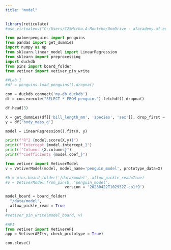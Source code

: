 ```yaml
---
title: "model"
---
```


```r
library(reticulate)
#use_virtualenv("C:/Users/C25Mirha.A-Montcho/OneDrive - afacademy.af.edu/Documents/Math378Project/.venv", required = T)
```

```python
from palmerpenguins import penguins
from pandas import get_dummies
import numpy as np
from sklearn.linear_model import LinearRegression
from sklearn import preprocessing
import duckdb
from pins import board_folder
from vetiver import vetiver_pin_write
```

```python
##Lab 1
#df = penguins.load_penguins().dropna()

con = duckdb.connect('my-db.duckdb')
df = con.execute("SELECT * FROM penguins").fetchdf().dropna()

df.head(3)
```

```python
X = get_dummies(df[['bill_length_mm', 'species', 'sex']], drop_first = True)
y = df['body_mass_g']

model = LinearRegression().fit(X, y)
```

```python

print(f"R^2 {model.score(X,y)}")
print(f"Intercept {model.intercept_}")
print(f"Columns {X.columns}")
print(f"Coefficients {model.coef_}")
```

```python

from vetiver import VetiverModel
v = VetiverModel(model, model_name='penguin_model', prototype_data=X)

#b = pins.board_folder('/data/model', allow_pickle_read=True)
#v = VetiverModel.from_pin(b, 'penguin_model', 
                          version = '20230422T102952Z-cb1f9')
```

```python

model_board = board_folder(
  "/data/model", 
  allow_pickle_read = True
)
#vetiver_pin_write(model_board, v)
```

```python
#API
from vetiver import VetiverAPI
app = VetiverAPI(v, check_prototype = True)
```

```python
con.close()
```
